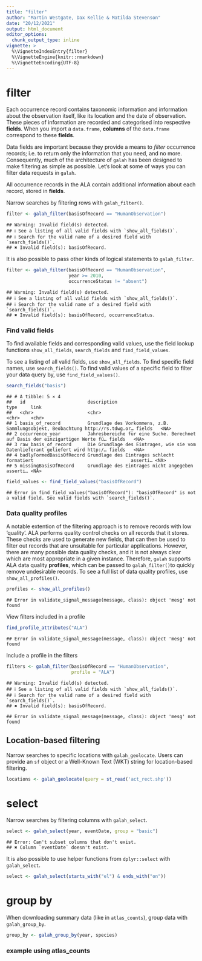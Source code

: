 ```yaml
---
title: "filter"
author: "Martin Westgate, Dax Kellie & Matilda Stevenson"
date: "20/12/2021"
output: html_document
editor_options: 
  chunk_output_type: inline
vignette: >
  %\VignetteIndexEntry{filter}
  %\VignetteEngine{knitr::rmarkdown}
  %\VignetteEncoding{UTF-8}
---
```


# filter

Each occurrence record contains taxonomic information and 
information about the observation itself, like its location and the date
of observation. These pieces of information are recorded and categorised into 
respective **fields**. When you import a `data.frame`, **columns** of the 
`data.frame` correspond to these **fields**.

Data fields are important because they provide a means to *filter*
occurrence records;  i.e. to return only the information that you need, and
no more. Consequently, much of the architecture of `galah` has been
designed to make filtering as simple as possible. Let's look at some of ways 
you can filter data requests in `galah`.



All occurrence records in the ALA contain additional
information about each record, stored in **fields**.  
  
Narrow searches by filtering rows with `galah_filter()`.

```r
filter <- galah_filter(basisOfRecord == "HumanObservation")
```

```
## Warning: Invalid field(s) detected.
## ℹ See a listing of all valid fields with `show_all_fields()`.
## ℹ Search for the valid name of a desired field with `search_fields()`.
## ✖ Invalid field(s): basisOfRecord.
```

It is also possible to pass other kinds of logical statements to
`galah_filter`.

```r
filter <- galah_filter(basisOfRecord == "HumanObservation",
                       year >= 2010,
                       occurrenceStatus != "absent")
```

```
## Warning: Invalid field(s) detected.
## ℹ See a listing of all valid fields with `show_all_fields()`.
## ℹ Search for the valid name of a desired field with `search_fields()`.
## ✖ Invalid field(s): basisOfRecord, occurrenceStatus.
```



### Find valid fields
To find available fields and corresponding valid values, use the field lookup 
functions `show_all_fields`, `search_fields` and `find_field_values`.  
  
To see a listing of all valid fields, use `show_all_fields`. To find specific 
field names, use `search_fields()`. To find valid values of a specific field to 
filter your data query by, use `find_field_values()`.

```r
search_fields("basis")
```

```
## # A tibble: 5 × 4
##   id                       description                                                                    type     link 
##   <chr>                    <chr>                                                                          <chr>    <chr>
## 1 basis_of_record          Grundlage des Vorkommens, z.B. Sammlungsobjekt, Beobachtung http://rs.tdwg.or… fields   <NA> 
## 2 occurrence_year          Jahresbereiche für eine Suche. Berechnet auf Basis der einzigartigen Werte fü… fields   <NA> 
## 3 raw_basis_of_record      Die Grundlage des Eintrages, wie sie vom Datenlieferant geliefert wird http:/… fields   <NA> 
## 4 badlyFormedBasisOfRecord Grundlage des Eintrages schlecht formatiert                                    asserti… <NA> 
## 5 missingBasisOfRecord     Grundlage des Eintrages nicht angegeben                                        asserti… <NA>
```

```r
field_values <- find_field_values("basisOfRecord")
```

```
## Error in find_field_values("basisOfRecord"): "basisOfRecord" is not a valid field. See valid fields with `search_fields()`.
```

### Data quality profiles
A notable extention of the filtering approach is to remove records with low
'quality'. ALA performs quality control checks on all records that it stores.
These checks are used to generate new fields, that can then be used to filter
out records that are unsuitable for particular applications. However, there
are many possible data quality checks, and it is not always clear which are
most appropriate in a given instance. Therefore, `galah` supports ALA
data quality **profiles**, which can be passed to `galah_filter()`to quickly
remove undesirable records. To see a full list of data quality profiles, use
`show_all_profiles()`.


```r
profiles <- show_all_profiles()
```

```
## Error in validate_signal_message(message, class): object 'mesg' not found
```
View filters included in a profile

```r
find_profile_attributes("ALA")
```

```
## Error in validate_signal_message(message, class): object 'mesg' not found
```
Include a profile in the filters

```r
filters <- galah_filter(basisOfRecord == "HumanObservation",
                        profile = "ALA")
```

```
## Warning: Invalid field(s) detected.
## ℹ See a listing of all valid fields with `show_all_fields()`.
## ℹ Search for the valid name of a desired field with `search_fields()`.
## ✖ Invalid field(s): basisOfRecord.
```

```
## Error in validate_signal_message(message, class): object 'mesg' not found
```

## Location-based filtering
Narrow searches to specific locations with `galah_geolocate`. 
Users can provide an `sf` object or a Well-Known Text (WKT) string for
location-based filtering.

```r
locations <- galah_geolocate(query = st_read('act_rect.shp'))
```

# select


Narrow searches by filtering columns with `galah_select`.

```r
select <- galah_select(year, eventDate, group = "basic")
```

```
## Error: Can't subset columns that don't exist.
## ✖ Column `eventDate` doesn't exist.
```

It is also possible to use helper functions from `dplyr::select` with 
`galah_select`.

```r
select <- galah_select(starts_with("el") & ends_with("on"))
```


# group by

When downloading summary data (like in `atlas_counts`), group data with 
`galah_group_by`.

```r
group_by <- galah_group_by(year, species)
```

### example using atlas_counts
